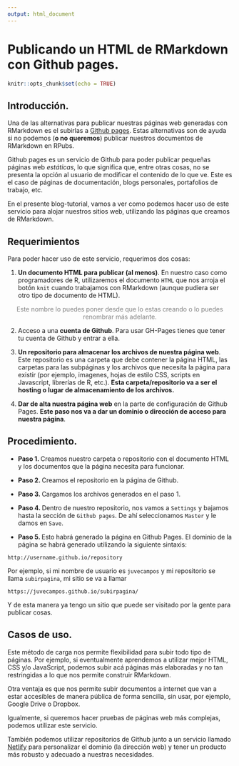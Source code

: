 ```yaml
---
output: html_document
---
```


<style>

.piePagina{
  color:gray;
  size:15;
  text-align:center;
}

</style>

# Publicando un HTML de RMarkdown con Github pages. 

```r
knitr::opts_chunk$set(echo = TRUE)
```

## Introducción. 

Una de las alternativas para publicar nuestras páginas web generadas con RMarkdown es el subirlas a [Github pages](https://pages.github.com). Estas alternativas son de ayuda si no podemos (**o no queremos**) publicar nuestros documentos de RMarkdown en RPubs.

Github pages es un servicio de Github para poder publicar pequeñas páginas web _estáticas_, lo que significa que, entre otras cosas, no se presenta la opción al usuario de modificar el contenido de lo que ve. Este es el caso de páginas de documentación, blogs personales, portafolios de trabajo, etc. 

En el presente blog-tutorial, vamos a ver como podemos hacer uso de este servicio para alojar nuestros sitios web, utilizando las páginas que creamos de RMarkdown. 

## Requerimientos

Para poder hacer uso de este servicio, requerimos dos cosas: 

1) **Un documento HTML para publicar (al menos)**. En nuestro caso como programadores de R, utilizaremos el documento `HTML` que nos arroja el botón `knit` cuando trabajamos con RMarkdown (aunque pudiera ser otro tipo de documento de HTML). 

<!-- Este documento principal (el de home, landing o de llegada) deberá **forzosamente** llamarse `index.html`.  -->

<p class = 'piePagina'>Este nombre lo puedes poner desde que lo estas creando o lo puedes renombrar más adelante.</p>

2) Acceso a una **cuenta de Github**. Para usar GH-Pages tienes que tener tu cuenta de Github y entrar a ella. 

3) **Un repositorio para almacenar los archivos de nuestra página web**. Este repositorio es una carpeta que debe contener la página HTML, las carpetas para las subpáginas y los archivos que necesita la página para existir (por ejemplo, imagenes, hojas de estilo CSS, scripts en Javascript, librerías de R, etc.). **Esta carpeta/repositorio va a ser el hosting o lugar de almacenamiento de los archivos.**

4) **Dar de alta nuestra página web** en la parte de configuración de Github Pages. **Este paso nos va a dar un dominio o dirección de acceso para nuestra página**.

## Procedimiento. 

* **Paso 1. ** Creamos nuestro carpeta o repositorio con el documento HTML y los documentos que la página necesita para funcionar. 

* **Paso 2. ** Creamos el repositorio en la página de Github. 

* **Paso 3. ** Cargamos los archivos generados en el paso 1. 

* **Paso 4. ** Dentro de nuestro repositorio, nos vamos a `Settings` y bajamos hasta la sección de `Github pages`. De ahí seleccionamos `Master` y le damos en `Save`.

* **Paso 5. ** Esto habrá generado la página en Github Pages. El dominio de la página se habrá generado utilizando la siguiente sintaxis: 

```
http://username.github.io/repository
```

Por ejemplo, si mi nombre de usuario es `juvecampos` y mi repositorio se llama `subirpagina`, mi sitio se va a llamar 

```
https://juvecampos.github.io/subirpagina/
```

Y de esta manera ya tengo un sitio que puede ser visitado por la gente para publicar cosas. 

## Casos de uso. 

Este método de carga nos permite flexibilidad para subir todo tipo de páginas. Por ejemplo, si eventualmente aprendemos a utilizar mejor HTML, CSS y/o JavaScript, podemos subir acá páginas más elaboradas y no tan restringidas a lo que nos permite construir RMarkdown. 

Otra ventaja es que nos permite subir documentos a internet que van a estar accesibles de manera pública de forma sencilla, sin usar, por ejemplo, Google Drive o Dropbox. 

Igualmente, si queremos hacer pruebas de páginas web más complejas, podemos utilizar este servicio. 

También podemos utilizar repositorios de Github junto a un servicio llamado [Netlify](https://www.netlify.com) para personalizar el dominio (la dirección web) y tener un producto más robusto y adecuado a nuestras necesidades.

